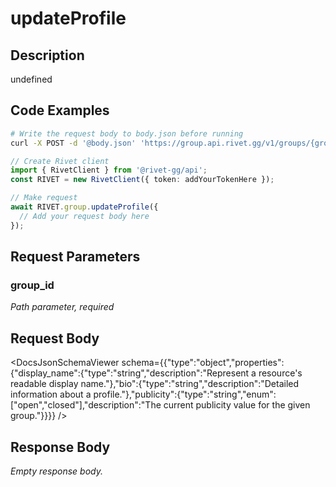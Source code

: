 

# updateProfile

## Description

undefined


## Code Examples

<CodeGroup title='Request' tag='POST' label='https://group.api.rivet.gg/v1/groups/{group_id}/profile'>

```bash {{ title: 'cURL' }}
# Write the request body to body.json before running
curl -X POST -d '@body.json' 'https://group.api.rivet.gg/v1/groups/{group_id}/profile'
```

```ts
// Create Rivet client
import { RivetClient } from '@rivet-gg/api';
const RIVET = new RivetClient({ token: addYourTokenHere });

// Make request
await RIVET.group.updateProfile({
  // Add your request body here
});
```

</CodeGroup>


## Request Parameters


### group_id

_Path parameter, required_





## Request Body

<DocsJsonSchemaViewer schema={{"type":"object","properties":{"display_name":{"type":"string","description":"Represent a resource's readable display name."},"bio":{"type":"string","description":"Detailed information about a profile."},"publicity":{"type":"string","enum":["open","closed"],"description":"The current publicity value for the given group."}}}} />


## Response Body

_Empty response body._
